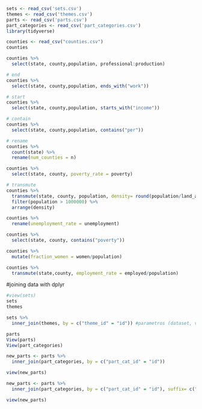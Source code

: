 
```r
sets <- read_csv('sets.csv')
themes <- read_csv('themes.csv')
parts <- read_csv('parts.csv')
part_categories <- read_csv('part_categories.csv')
library(tidyverse)
```
```r
counties <- read_csv("counties.csv")
counties

counties %>%
  select(state, county,population, professional:production)

# end
counties %>%
  select(state, county,population, ends_with("work"))

# start
counties %>%
  select(state, county,population, starts_with("income"))

# contain
counties %>%
  select(state, county,population, contains("per"))

# rename
counties %>%
  count(state) %>%
  rename(num_counties = n)

counties %>%
  select(state, county, poverty_rate = poverty)

# transmute
counties %>%
  transmute(state, county, population, density= round(population/land_area, 2)) %>%
  filter(population > 1000000) %>%
  arrange(density)

counties %>%
  rename(unemployment_rate = unemployment)

counties %>%
  select(state, county, contains("poverty"))

counties %>%
  mutate(fraction_women = women/population)

counties %>%
  transmute(state,county, employment_rate = employed/population)

```
#joining data with dplyr
```r

#view(sets)
sets
themes
```

```r

sets %>%
  inner_join(themes, by = c("theme_id" = "id")) #parametros (dataset, variable de conexión (llave))
```

```r
parts
View(parts)
View(part_categories)

new_parts <- parts %>%
  inner_join(part_categories, by = c("part_cat_id" = "id"))

view(new_parts)

new_parts <- parts %>%
  inner_join(part_categories, by = c("part_cat_id" = "id"), suffix= c("_parts", "_parts_categories")) #variables que se repiten, nombre de las columnas iguales, se cambian de nombre

view(new_parts)

```

